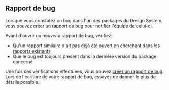 
<Meta title="Guide du dev / Rapport de bug"/>


Rapport de bug
--------------

Lorsque vous constatez un bug dans l'un des packages du Design System, vous pouvez créer un rapport de bug pour notifier l'équipe de celui-ci.

Avant d'ouvrir un nouveau rapport de bug, vérifiez:

-   Qu'un rapport similaire n'ait pas déjà été ouvert en cherchant dans les [rapports existants](https://github.com/assurance-maladie-digital/design-system-v3/issues)
-   Que le bug est toujours présent dans la dernière version du package concerné

Une fois ces vérifications effectuées, vous pouvez [créer un rapport de bug](https://github.com/assurance-maladie-digital/design-system-v3/issues/new?template=bug_report.md). Lors de l'écriture de votre rapport de bug, essayez de donner le plus de détails possible.

<Story of={ComponentStories.Info} />